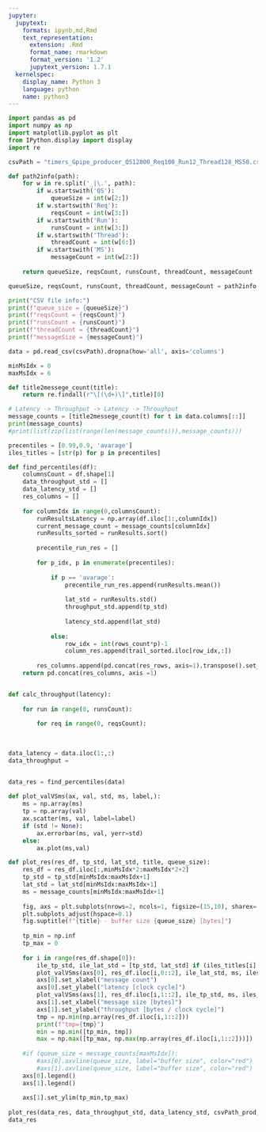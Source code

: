 ```yaml
---
jupyter:
  jupytext:
    formats: ipynb,md,Rmd
    text_representation:
      extension: .Rmd
      format_name: rmarkdown
      format_version: '1.2'
      jupytext_version: 1.7.1
  kernelspec:
    display_name: Python 3
    language: python
    name: python3
---
```


```python
import pandas as pd
import numpy as np
import matplotlib.pyplot as plt
from IPython.display import display
import re

csvPath = "timers_Gpipe_producer_QS12800_Req100_Run12_Thread128_MS50.csv"

def path2info(path):
    for w in re.split('_|\.', path):
        if w.startswith('QS'):
            queueSize = int(w[2:])
        if w.startswith('Req'):
            reqsCount = int(w[3:])
        if w.startswith('Run'):
            runsCount = int(w[3:])
        if w.startswith('Thread'):
            threadCount = int(w[6:])
        if w.startswith('MS'):
            messageCount = int(w[2:])            
    
    return queueSize, reqsCount, runsCount, threadCount, messageCount

queueSize, reqsCount, runsCount, threadCount, messageCount = path2info(csvPath)

print("CSV file info:")
print(f"queue_size = {queueSize}")
print(f"reqsCount = {reqsCount}")
print(f"runsCount = {runsCount}")
print(f"threadCount = {threadCount}")
print(f"messageSize = {messageCount}")

data = pd.read_csv(csvPath).dropna(how='all', axis='columns')
```

```python
minMsIdx = 0
maxMsIdx = 6
```

```python
def title2messege_count(title):
    return re.findall(r"\[(\d+)\]",title)[0]

# Latency -> Throughput -> Latency -> Throughput
message_counts = [title2messege_count(t) for t in data.columns[::]]
print(message_counts)
#print(list(zip(list(range(len(message_counts))),message_counts)))

precentiles = [0.99,0.9, 'avarage']
iles_titles = [str(p) for p in precentiles]

def find_percentiles(df):
    columnsCount = df.shape[1]
    data_throughput_std = []
    data_latency_std = []
    res_columns = []
    
    for columnIdx in range(0,columnsCount):
        runResultsLatency = np.array(df.iloc[1:,columnIdx])
        current_message_count = message_counts[columnIdx]
        runResults_sorted = runResults.sort()
        
        precentile_run_res = []
        
        for p_idx, p in enumerate(precentiles):
            
            if p == 'avarage':
                precentile_run_res.append(runResults.mean())
                
                lat_std = runResults.std()
                throughput_std.append(tp_std)
                
                latency_std.append(lat_std)
                                
            else:
                row_idx = int(rows_count*p)-1
                column_res.append(trail_sorted.iloc[row_idx,:])
                
        res_columns.append(pd.concat(res_rows, axis=1).transpose().set_index(pd.Index(iles_titles)))
    return pd.concat(res_columns, axis =1)


def calc_throughput(latency):
    
    for run in range(0, runsCount):
        
        for req in range(0, reqsCount):
    
    
    
data_latency = data.iloc(1:,:)
data_throughput = 


data_res = find_percentiles(data)
    
def plot_valVSms(ax, val, std, ms, label,):
    ms = np.array(ms)
    tp = np.array(val)
    ax.scatter(ms, val, label=label)
    if (std != None):
        ax.errorbar(ms, val, yerr=std)
    else: 
        ax.plot(ms,val) 

def plot_res(res_df, tp_std, lat_std, title, queue_size):
    res_df = res_df.iloc[:,minMsIdx*2:maxMsIdx*2+2]
    tp_std = tp_std[minMsIdx:maxMsIdx+1]
    lat_std = lat_std[minMsIdx:maxMsIdx+1]
    ms = message_counts[minMsIdx:maxMsIdx+1]
    
    fig, axs = plt.subplots(nrows=2, ncols=1, figsize=(15,10), sharex='col')
    plt.subplots_adjust(hspace=0.1)
    fig.suptitle(f"{title} - buffer size {queue_size} [bytes]")
    
    tp_min = np.inf
    tp_max = 0
    
    for i in range(res_df.shape[0]):
        ile_tp_std, ile_lat_std = [tp_std, lat_std] if (iles_titles[i] == 'avarage') else [None, None]     
        plot_valVSms(axs[0], res_df.iloc[i,0::2], ile_lat_std, ms, iles_titles[i])
        axs[0].set_xlabel("message count")
        axs[0].set_ylabel("latency [clock cycle]")
        plot_valVSms(axs[1], res_df.iloc[i,1::2], ile_tp_std, ms, iles_titles[i])
        axs[1].set_xlabel("message size [bytes]")
        axs[1].set_ylabel("throughput [bytes / clock cycle]")
        tmp = np.min(np.array(res_df.iloc[i,1::2]))
        print(f"tmp={tmp}")
        min = np.min([tp_min, tmp])
        max = np.max([tp_max, np.max(np.array(res_df.iloc[i,1::2]))])
        
    #if (queue_size < message_counts[maxMsIdx]):
        #axs[0].axvline(queue_size, label="buffer size", color="red")
        #axs[1].axvline(queue_size, label="buffer size", color="red")
    axs[0].legend()
    axs[1].legend()
    
    axs[1].set_ylim(tp_min,tp_max)
    
plot_res(data_res, data_throughput_std, data_latency_std, csvPath_prod, queue_size)
data_res
```

```python

```
